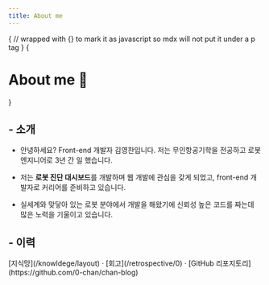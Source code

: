 ```yaml
---
title: About me
---
```



{
// wrapped with {} to mark it as javascript so mdx will not put it under a p tag
}
{<h1 className="text-center font-extrabold md:text-5xl mt-8">About me 📜</h1>}

<Bleed><Features/></Bleed>

## - 소개
- 안녕하세요? Front-end 개발자 김영찬입니다. 저는 무인항공기학을 전공하고 로봇 엔지니어로 3년 간 일 했습니다.  

- 저는 **로봇 진단 대시보드**를 개발하며 웹 개발에 관심을 갖게 되었고, front-end 개발자로 커리어를 준비하고 있습니다.  

- 실세계와 맞닿아 있는 로봇 분야에서 개발을 해왔기에 신뢰성 높은 코드를 짜는데 많은 노력을 기울이고 있습니다.

## - 이력


<div className="mt-16 mb-20 text-center">
  [지식망](/knowldege/layout) · [회고](/retrospective/0) · [GitHub 리포지토리](https://github.com/0-chan/chan-blog)
</div>
